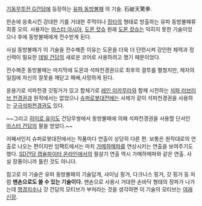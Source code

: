 [[기동무투전 G건담]]에 등장하는 [[유파 동방불패]] 의 기술. 石破天驚拳.

한손에 응축시킨 강대한 기를 거대한 주먹이나 [[장타]]의 형태로 방출하는 유파 동방불패류 최종 오의. 사용자는 [[마스터 아시아]], [[도몬 캇슈]]
원래 [[도몬 캇슈]]는 익히지 못한 기술이었으나 후에 동방불패에게 전수받게 된다.

사실 동방불패가 이 기술을 전수해준 이유는 도몬을 더욱 더 단련시켜 강인한 체력과 정신력이 필요한 [[데빌 건담]]의 새로운 코어로 사용하려고 했기 때문이었다.

전수해준 동방불패는 마지막에 도몬과 석파천경권으로 최후의 결투를 펼쳤지만, 제자의 일침에 자신의 잘못을 깨닫고 패배,사망하게 된다.

응용기로 석파천경 갓핑거가 있고 합체기로 [[레인 미카무라]]와 함께 시전하는 [[석파 러브러브 천경권]]과 원작에서는 없었으나 [[슈퍼로봇대전]]에는 사제가 같이 석파천경권을 사용하는 [[구극석파천경권]]도 있다.

~~그리고 [[히이로 유이]]도 건담무쌍에서 동방불패에 의해 석파천경권을 사용할 단서인 [[마스터 건담]]의 팔을 얻었다.~~

어째서인지 슈퍼로봇대전에서는 작품마다 연출이 상당히 다른 편. 보통은 원작대로의 연출로 나오는 편이지만 임팩트에서는 마치 [[가메하메파]]를 연상시키는 연출을 보여주기도 했다. [[SD건담 캡슐파이터 온라인]]에서의 필살기 연출 역시 가메하메파와 같은 연출. 사실 장풍이니까 틀린 것도 아니다.

참고로 이 기술은 유파 동방불패의 기술답게, 샤이닝 핑거, 다크니스 핑거, 갓 핑거 등 처럼 '''맨손으로도 쓸 수 있는 기술이다.''' 맨손으로 사용시 거대한 손바닥 형태의 장파가 나가는데 [[명경지수]]나 갓 건담의 모티브가 부처라는 것을 생각하면 이 기술의 모티브는 [[여래신장]].

